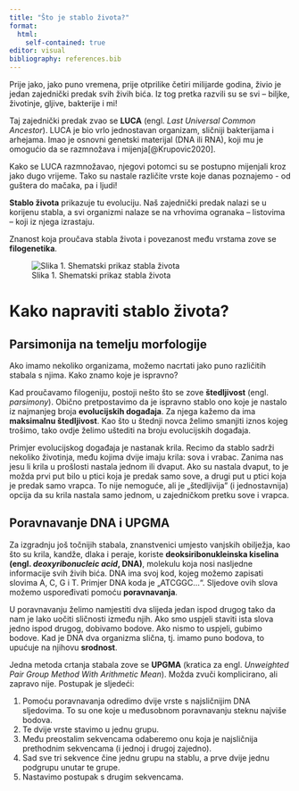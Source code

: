 ---
title: "Što je stablo života?"
format: 
  html:
    self-contained: true
editor: visual
bibliography: references.bib
---

Prije jako, jako puno vremena, prije otprilike četiri milijarde godina, živio je jedan zajednički predak svih živih bića. Iz tog pretka razvili su se svi -- biljke, životinje, gljive, bakterije i mi!

Taj zajednički predak zvao se **LUCA** (engl. *Last Universal Common Ancestor*). LUCA je bio vrlo jednostavan organizam, sličniji bakterijama i arhejama. Imao je osnovni genetski materijal (DNA ili RNA), koji mu je omogućio da se razmnožava i mijenja[@Krupovic2020].

Kako se LUCA razmnožavao, njegovi potomci su se postupno mijenjali kroz jako dugo vrijeme. Tako su nastale različite vrste koje danas poznajemo - od guštera do mačaka, pa i ljudi!

**Stablo života** prikazuje tu evoluciju. Naš zajednički predak nalazi se u korijenu stabla, a svi organizmi nalaze se na vrhovima ogranaka -- listovima -- koji iz njega izrastaju.

Znanost koja proučava stabla života i povezanost među vrstama zove se **filogenetika**.

![Slika 1. Shematski prikaz stabla života](DiN_stablo.png)

# Kako napraviti stablo života?

## Parsimonija na temelju morfologije

Ako imamo nekoliko organizama, možemo nacrtati jako puno različitih stabala s njima. Kako znamo koje je ispravno?

Kad proučavamo filogeniju, postoji nešto što se zove **štedljivost** (engl. *parsimony*). Obično pretpostavimo da je ispravno stablo ono koje je nastalo iz najmanjeg broja **evolucijskih događaja**. Za njega kažemo da ima **maksimalnu štedljivost**. Kao što u štednji novca želimo smanjiti iznos kojeg trošimo, tako ovdje želimo uštediti na broju evolucijskih događaja.

Primjer evolucijskog događaja je nastanak krila. Recimo da stablo sadrži nekoliko životinja, među kojima dvije imaju krila: sova i vrabac. Zanima nas jesu li krila u prošlosti nastala jednom ili dvaput. Ako su nastala dvaput, to je možda prvi put bilo u ptici koja je predak samo sove, a drugi put u ptici koja je predak samo vrapca. To nije nemoguće, ali je „štedljivija" (i jednostavnija) opcija da su krila nastala samo jednom, u zajedničkom pretku sove i vrapca.

## Poravnavanje DNA i UPGMA

Za izgradnju još točnijih stabala, znanstvenici umjesto vanjskih obilježja, kao što su krila, kandže, dlaka i peraje, koriste **deoksiribonukleinska kiselina (engl. *deoxyribonucleic acid*, DNA)**, molekulu koja nosi nasljedne informacije svih živih bića. DNA ima svoj kod, kojeg možemo zapisati slovima A, C, G i T. Primjer DNA koda je „ATCGGC...". Sljedove ovih slova možemo uspoređivati pomoću **poravnavanja**.

U poravnavanju želimo namjestiti dva slijeda jedan ispod drugog tako da nam je lako uočiti sličnosti između njih. Ako smo uspjeli staviti ista slova jedno ispod drugog, dobivamo bodove. Ako nismo to uspjeli, gubimo bodove. Kad je DNA dva organizma slična, tj. imamo puno bodova, to upućuje na njihovu **srodnost**.

Jedna metoda crtanja stabala zove se **UPGMA** (kratica za engl. *Unweighted Pair Group Method With Arithmetic Mean*). Možda zvuči komplicirano, ali zapravo nije. Postupak je sljedeći:

1.  Pomoću poravnavanja odredimo dvije vrste s najsličnijim DNA sljedovima. To su one koje u međusobnom poravnavanju steknu najviše bodova.
2.  Te dvije vrste stavimo u jednu grupu.
3.  Među preostalim sekvencama odaberemo onu koja je najsličnija prethodnim sekvencama (i jednoj i drugoj zajedno).
4.  Sad sve tri sekvence čine jednu grupu na stablu, a prve dvije jednu podgrupu unutar te grupe.
5.  Nastavimo postupak s drugim sekvencama.

